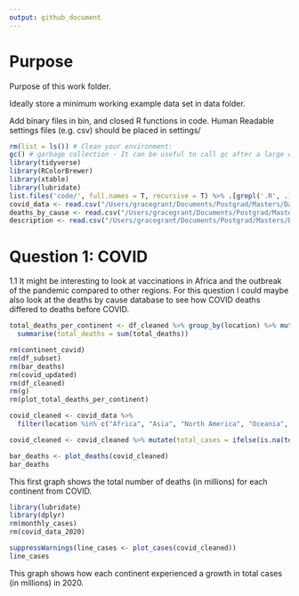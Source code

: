 ```yaml
---
output: github_document
---
```


# Purpose

Purpose of this work folder.

Ideally store a minimum working example data set in data folder.

Add binary files in bin, and closed R functions in code. Human Readable settings files (e.g. csv) should be placed in settings/


```r

rm(list = ls()) # Clean your environment:
gc() # garbage collection - It can be useful to call gc after a large object has been removed, as this may prompt R to return memory to the operating system.
library(tidyverse)
library(RColorBrewer)
library(xtable)
library(lubridate)
list.files('code/', full.names = T, recursive = T) %>% .[grepl('.R', .)] %>% as.list() %>% walk(~source(.))
covid_data <- read.csv("/Users/gracegrant/Documents/Postgrad/Masters/Data Science/Take home exam/Question 1/data/Covid/owid-covid-data.csv")
deaths_by_cause <- read.csv("/Users/gracegrant/Documents/Postgrad/Masters/Data Science/Take home exam/Question 1/data/Covid/Deaths_by_cause.csv")
description <- read.csv("/Users/gracegrant/Documents/Postgrad/Masters/Data Science/Take home exam/Question 1/data/Covid/covid_data_description.csv")
```
\newpage
# Question 1: COVID
1.1 It might be interesting to look at vaccinations in Africa and the outbreak of the pandemic compared to other regions. For this question I could maybe also look at the deaths by cause database to see how COVID deaths differed to deaths before COVID.
```r

total_deaths_per_continent <- df_cleaned %>% group_by(location) %>% mutate(total_deaths = total_deaths / 1000000) %>%
  summarise(total_deaths = sum(total_deaths)) 

rm(continent_covid)
rm(df_subset)
rm(bar_deaths)
rm(covid_updated)
rm(df_cleaned)
rm(g)
rm(plot_total_deaths_per_continent)

covid_cleaned <- covid_data %>%
  filter(location %in% c("Africa", "Asia", "North America", "Oceania", "South America", "Europe")) %>% mutate(total_deaths = ifelse(is.na(total_deaths), 0, total_deaths))

covid_cleaned <- covid_cleaned %>% mutate(total_cases = ifelse(is.na(total_cases), 0, total_cases))

bar_deaths <- plot_deaths(covid_cleaned)
bar_deaths
```
This first graph shows the total number of deaths (in millions) for each continent from COVID.

```r
library(lubridate)
library(dplyr)
rm(monthly_cases)
rm(covid_data_2020)

suppressWarnings(line_cases <- plot_cases(covid_cleaned))
line_cases
```
This graph shows how each continent experienced a growth in total cases (in millions) in 2020.